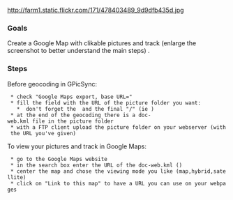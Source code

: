 [http://farm1.static.flickr.com/171/478403489_7621c88dd2_o.jpg http://farm1.static.flickr.com/171/478403489_9d9dfb435d.jpg]

=== Goals ===

Create a Google Map with clikable pictures and track (enlarge the screenshot to better understand the main steps) .

=== Steps ===

Before geocoding in GPicSync:

  * check "Google Maps export, base URL="
  * fill the field with the URL of the picture folder you want:
    *  don't forget the {{{http://}}} and the final "/" (ie {{{http://pathToThePicturesFolder/}}}) 
  * at the end of the geocoding there is a doc-web.kml file in the picture folder
  * with a FTP client upload the picture folder on your webserver (with the URL you've given)

To view your pictures and track in Google Maps:

  * go to the Google Maps website
  * in the search box enter the URL of the doc-web.kml ({{{http://pathToThePicturesFolder/doc-web.kml}}})
  * center the map and chose the viewing mode you like (map,hybrid,satellite)
  * click on "Link to this map" to have a URL you can use on your webpages